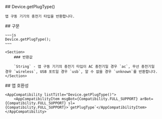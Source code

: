 
<Section>
    ## Device.getPlugType()

    앱 구동 기기의 충전기 타입을 반환합니다.
</Section>
<Section>
    ## 구문

    ~~~js
    Device.getPlugType();
    ~~~

    <Section>
        ### 반환값

        `String` - 앱 구동 기기의 충전기 타입이 AC 충전기일 경우 `ac`, 무선 충전기일 경우 `wireless`, USB 포트일 경우 `usb`, 알 수 없을 경우 `unknown`를 반환합니다.
    </Section>
</Section>
<Section>
    ## 앱 호환성

    <AppCompatibility listTitle="Device.getPlugType()">
        <AppCompatibilityItem msgBot={Compatibility.FULL_SUPPORT} arBot={Compatibility.FULL_SUPPORT} sl={Compatibility.FULL_SUPPORT}>`getPlugType`</AppCompatibilityItem>
    </AppCompatibility>
</Section>